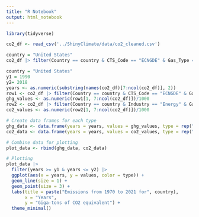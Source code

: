 ```yaml
---
title: "R Notebook"
output: html_notebook
---
```


```r
library(tidyverse)
```

```r
co2_df <- read_csv('../ShinyClimate/data/co2_cleaned.csv')
```

```r
country = "United States"
co2_df |> filter(Country == country & CTS_Code == "ECNGDE" & Gas_Type == "Greenhouse gas")
```
```r
country = "United States"
y1 = 1990
y2= 2018
years <- as.numeric(substring(names(co2_df)[7:ncol(co2_df)], 2))
row1 <- co2_df |> filter(Country == country & CTS_Code == "ECNGDE" & Gas_Type == "Greenhouse gas")
ghg_values <- as.numeric(row1[1, 7:ncol(co2_df)])/1000
row2 <- co2_df |> filter(Country == country & Industry == "Energy" & Gas_Type == "Carbon dioxide")
co2_values <- as.numeric(row2[1, 7:ncol(co2_df)])/1000

# Create data frames for each type
ghg_data <- data.frame(years = years, values = ghg_values, type = rep("Total", length(ghg_values)))
co2_data <- data.frame(years = years, values = co2_values, type = rep("CO2", length(co2_values)))

# Combine data for plotting
plot_data <- rbind(ghg_data, co2_data)

# Plotting
plot_data |>
  filter(years >= y1 & years <= y2) |>
  ggplot(aes(x = years, y = values, color = type)) +
  geom_line(size = 1) +
  geom_point(size = 3) +
  labs(title = paste("Emissions from 1970 to 2021 for", country),
       x = "Years",
       y = "Giga-tons of CO2 equivalent") +
  theme_minimal()

```

